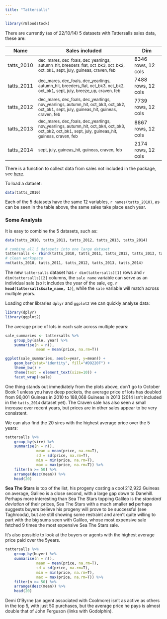 ```yaml
---
title: "Tattersalls"
---
```


```r
library(rBloodstock)
```
There are currently (as of 22/10/14) 5 datasets with Tattersalls sales data, these are:

Name | Sales included | Dim
-----|----------------|-----
tatts_2010 | <sub>dec_mares, dec_foals, dec_yearlings, autumn_hit, breeders_flat, oct_bk3, oct_bk2, oct_bk1, sept, july, guineas, craven, feb</sub> | 8346 rows, 12 cols
tatts_2011 | <sub>dec_mares, dec_foals, dec_yearlings, autumn_hit, breeders_flat, oct_bk3, oct_bk2, oct_bk1, sept, july, breeze_up, craven, feb</sub> | 7488 rows, 12 cols
tatts_2012 | <sub>dec_mares, dec_foals, dec_yearlings, nov_yearlings, autumn_hit, oct_bk3, oct_bk2, oct_bk1, sept, july, guineas_hit, guineas, craven, feb</sub> | 7739 rows, 12 cols
tatts_2013 | <sub>dec_mares, dec_foals, dec_yearlings, nov_yearlings, autumn_hit, oct_bk4, oct_bk3, oct_bk2, oct_bk1, sept, july, guineas_hit, guineas, craven, feb</sub> | 8867 rows, 12 cols
tatts_2014 | <sub>sept, july, guineas_hit, guineas, craven, feb</sub> | 2174 rows, 12 cols

There is a function to collect data from sales not included in the package, see [here](collect_tatts_sales.html).

To load a dataset:
```r
data(tatts_2010)
```

Each of the 5 datasets have the same 12 variables, ``r names(tatts_2010)``, as can be seen in the table above, the same sales take place each year.  

### Some Analysis

It is easy to combine the 5 datasets, such as:
```r
data(tatts_2010, tatts_2011, tatts_2012, tatts_2013, tatts_2014)

# combine all 5 datasets into one large dataset
tattersalls <- rbind(tatts_2010, tatts_2011, tatts_2012, tatts_2013, tatts_2014)
# clean workspace
rm(tatts_2010, tatts_2011, tatts_2012, tatts_2013, tatts_2014)
```

The new `tattersalls` dataset has `r dim(tattersalls)[1]` rows and `r dim(tattersalls)[2]` columns, the `sale_name` variable can serve as an individual sale (so it includes the year of the sale, eg. **`r head(tattersalls$sale_name, 1)`**), while the `sale` variable will match across multiple years.

Loading other libraries `dplyr` and `ggplot2` we can quickly analyse data:
```r
library(dplyr)
library(ggplot2)
```

The average price of lots in each sale across multiple years:

```r
sale_summaries <- tattersalls %>%
    group_by(sale, year) %>%
    summarise(n = n(),
              mean = mean(price, na.rm=T))

ggplot(sale_summaries, aes(x=year, y=mean)) +
    geom_bar(stat="identity", fill="#D9220F") +
    theme_bw() +
    theme(text = element_text(size=10)) +
    facet_wrap(~sale)
```

One thing stands out immediately from the plots above, don't go to October Book 1 unless you have deep pockets, the average price of lots has doubled from 96,001 Guineas in 2010 to 188,068 Guineas in 2013 (2014 isn't included in the `tatts_2014` dataset yet).  The Craven sale has also seen a small increase over recent years, but prices are in other sales appear to be very consistent.

We can also find the 20 sires with the highest average price over the 5 years:

```r
tattersalls %>%
    group_by(sire) %>%
    summarise(n = n(),
              mean = mean(price, na.rm=T),
              sd = sd(price, na.rm=T),
              min = min(price, na.rm=T),
              max = max(price, na.rm=T)) %>%
    filter(n >= 50) %>%
    arrange(desc(mean)) %>%
    head(20)
```

**Sea The Stars** is top of the list, his progeny costing a cool 212,922 Guineas on average, Galileo is a close second, with a large gap down to Danehill.  Perhaps more interesting than Sea The Stars topping Galileo is the *standard deviation* of their prices, Sea The Stars with a much smaller **sd** perhaps suggests buyers believe his progeny will prove to be successful (see Taghrooda), but are still showing some restraint and aren't quite willing to part with the big sums seen with Galileo, whose most expensive sale fetched 9 times the most expensive Sea The Stars sale.

It's also possible to look at the buyers or agents with the highest average price paid over the 5years.
```r
tattersalls %>%
    group_by(buyer) %>%
    summarise(n = n(),
              mean = mean(price, na.rm=T),
              sd = sd(price, na.rm=T),
              min = min(price, na.rm=T),
              max = max(price, na.rm=T)) %>%
    filter(n >= 50) %>%
    arrange(desc(mean)) %>%
    head(20)
```

Demi O'Byrne (an agent associated with Coolmore) isn't as active as others in the top 5, with just 50 purchases, but the average price he pays is almost double that of John Ferguson (links with Godolphin).